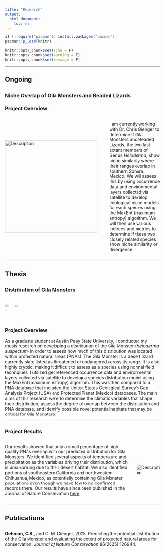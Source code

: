 ```yaml
---
title: "Research"
output:
  html_document:
    toc: no
---
```


```r

if (!require("pacman")) install.packages("pacman")
pacman::p_load(knitr)

knitr::opts_chunk$set(echo = F)
knitr::opts_chunk$set(warning = F)
knitr::opts_chunk$set(message = F)
```


<style>
body {text-align: left}
</style>

----------------------------------

## Ongoing

##

### **Niche Overlap of Gila Monsters and Beaded Lizards** <br>

### Project Overview

<div style="display: flex; align-items: center;">
  <img src="./images/Alamos.jpeg" alt="Description" style="width: 300px; margin-right: 40px;">
  <p> I am currently working with Dr. Chris Gienger to determine if Gila Monsters and Beaded Lizards, the two last extant members of Genus *Heloderma*, show niche similarity where their ranges overlap in southern Sonora, Mexico. We will assess this by using occurrence data and environmental layers collected via satellite to develop ecological niche models for each species using the MaxEnt (maximum entropy) algorithm. We will then use various indeces and metrics to determine if these two closely related species show niche similarity or divergence. </p>
</div>

----------------------------------

## Thesis 

##
<!--adds space breaks-->
### **Distribution of Gila Monsters**<br> 

<div style="display: flex; justify-content: space-between;">
  <img src="./images/Gila_Monster_head_on.JPG" style="width: 40%;"/>
  <img src="./images/desert_landscape.jpg" style="width: 36%;"/>
  <img src="./images/gila_tracks.jpg" style="width: 20.5%;"/>
</div>

### Project Overview

As a graduate student at Austin Peay State University, I conducted my thesis research on developing a distribution of the Gila Monster (*Heloderma suspectum*) in order to assess how much of this distribution was located within protected natural areas (PNAs). The Gila Monster is a desert lizard currently state listed as threatened or endangered across its range. It is also highly cryptic, making it difficult to assess as a species using normal field technqiues. I utilized georeferenced occurrence data and environmental layers collected via satellite to develop a species distribution model using the MaxEnt (maximum entropy) algorithm. This was then compared to a PNA database that included the United States Geological Survey's Gap Analysis Project (USA) and Protected Planet (Mexico) databases. The main aims of this research were to determine the climatic variables that shape their distribution, assess the degree of overlap between the distribution and PNA database, and identify possible novel potential habitats that may be critical for Gila Monsters.

----------------------------------

### Project Results

<div style="display: flex; align-items: center;">
  <div style="flex: 1;">
  <p>Our results showed that only a small percentage of high quality PNAs overlap with our predicted distribution for Gila Monsters. We identified several aspects of temperature and precipitation as the variables driving their distribution, which is unsurprising due to their desert habitat. We also identified portions of southeastern California and northwestern Chihuahua, Mexico, as potentially containing Gila Monster populations even though we have few to no confirmed records there. Our results have since been published in the Journal of Nature Conservation [here](https://www.sciencedirect.com/science/article/abs/pii/S1617138125001219). </p>
</div>
<div style="flex: 0;">
<img src="./images/desert_landscape2.jpg" alt="Description" style="max-width: 200px; margin-left: 20px;">
</div>
</div>

----------------------------------

## Publications

<!-- <script type='text/javascript' src='https://d1bxh8uas1mnw7.cloudfront.net/assets/embed.js'></script> -->

##

**Gehman, C.S.**, and C. M. Gienger. 2025. Predicting the potential distribution of the Gila Monster and evaluating the extent of protected natural areas for conservation. _Journal of Nature Conservation_ 86(2025):126944.



